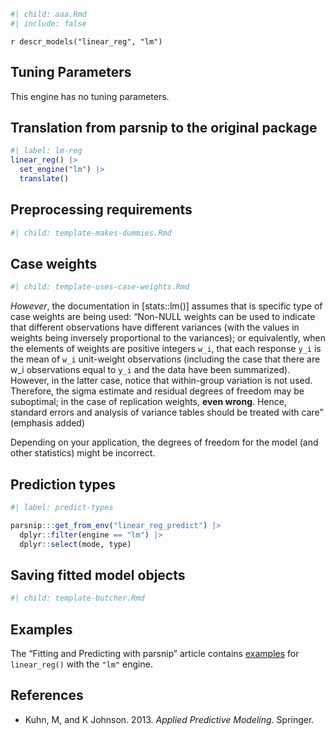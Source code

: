 ```r
#| child: aaa.Rmd
#| include: false
```

`r descr_models("linear_reg", "lm")`

## Tuning Parameters

This engine has no tuning parameters. 

## Translation from parsnip to the original package

```r
#| label: lm-reg
linear_reg() |> 
  set_engine("lm") |> 
  translate()
```

## Preprocessing requirements

```r
#| child: template-makes-dummies.Rmd
```

## Case weights

```r
#| child: template-uses-case-weights.Rmd
```

_However_, the documentation in [stats::lm()] assumes that is specific type of case weights are being used: "Non-NULL weights can be used to indicate that different observations have different variances (with the values in weights being inversely proportional to the variances); or equivalently, when the elements of weights are positive integers `w_i`, that each response `y_i` is the mean of `w_i` unit-weight observations (including the case that there are w_i observations equal to `y_i` and the data have been summarized). However, in the latter case, notice that within-group variation is not used. Therefore, the sigma estimate and residual degrees of freedom may be suboptimal; in the case of replication weights, **even wrong**. Hence, standard errors and analysis of variance tables should be treated with care" (emphasis added)

Depending on your application, the degrees of freedom for the model (and other statistics) might be incorrect. 

## Prediction types

```r
#| label: predict-types

parsnip:::get_from_env("linear_reg_predict") |>
  dplyr::filter(engine == "lm") |>
  dplyr::select(mode, type)

```

## Saving fitted model objects

```r
#| child: template-butcher.Rmd
```

## Examples 

The "Fitting and Predicting with parsnip" article contains [examples](https://parsnip.tidymodels.org/articles/articles/Examples.html#linear-reg-lm) for `linear_reg()` with the `"lm"` engine.

## References

 - Kuhn, M, and K Johnson. 2013. _Applied Predictive Modeling_. Springer.
